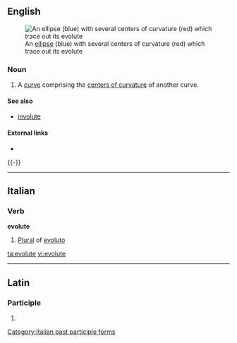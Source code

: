 ==English==
[[File:Ellipse with evolute.png|thumb|An [[ellipse]] (blue) with several centers of curvature (red) which trace out its evolute]]
===Noun===
{{en-noun}}

# A [[curve]] comprising the [[center of curvature|centers of curvature]] of another curve.

====See also====
* [[involute]]

====External links====
* {{pedia}}
{{-}}
----
==Italian==

===Verb===
'''evolute''' {{f}}

# [[plural|Plural]] of [[evoluto]]

[[Category:Italian past participle forms]]

[[ta:evolute]]
[[vi:evolute]]

----
==Latin==

===Participle===
{{la-part-form|ēvolūte}}

# {{inflection of|evolutus|ēvolūtus|voc|m|s|lang=la}}
{{count page|[[Wiktionary:Page count]]}}
{{rfc-auto}}